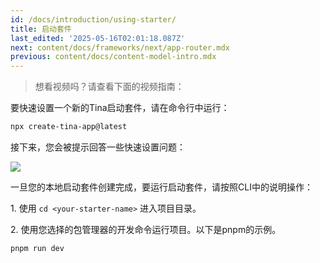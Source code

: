 ```yaml
---
id: /docs/introduction/using-starter/
title: 启动套件
last_edited: '2025-05-16T02:01:18.087Z'
next: content/docs/frameworks/next/app-router.mdx
previous: content/docs/content-model-intro.mdx
---
```


> 想看视频吗？请查看下面的视频指南：

<Youtube embedSrc="https://www.youtube.com/embed/E0nehGoMwWM?si=kvYTdUwCaOPsHHoO" caption="使用NPX快速入门" minutes="2" />

要快速设置一个新的Tina启动套件，请在命令行中运行：

```bash
npx create-tina-app@latest
```

接下来，您会被提示回答一些快速设置问题：

![](/img/docs/introduction/cli-starter.png)

一旦您的本地启动套件创建完成，要运行启动套件，请按照CLI中的说明操作：

1\. 使用 `cd <your-starter-name>` 进入项目目录。

2\. 使用您选择的包管理器的开发命令运行项目。以下是pnpm的示例。

```
pnpm run dev
```